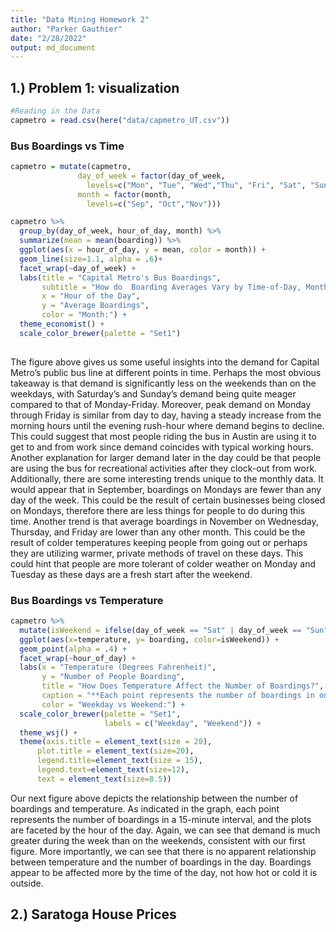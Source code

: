 ```yaml
---
title: "Data Mining Homework 2"
author: "Parker Gauthier"
date: "2/28/2022"
output: md_document
---
```


## 1.) Problem 1: visualization
```r
#Reading in the Data
capmetro = read.csv(here("data/capmetro_UT.csv"))
```
### Bus Boardings vs Time
```r

capmetro = mutate(capmetro,
               day_of_week = factor(day_of_week,
                 levels=c("Mon", "Tue", "Wed","Thu", "Fri", "Sat", "Sun")),
               month = factor(month,
                 levels=c("Sep", "Oct","Nov")))

capmetro %>% 
  group_by(day_of_week, hour_of_day, month) %>% 
  summarize(mean = mean(boarding)) %>% 
  ggplot(aes(x = hour_of_day, y = mean, color = month)) +
  geom_line(size=1.1, alpha = .6)+
  facet_wrap(~day_of_week) +
  labs(title = "Capital Metro's Bus Boardings", 
       subtitle = "How do  Boarding Averages Vary by Time-of-Day, Month, and Day of the Week?", 
       x = "Hour of the Day", 
       y = "Average Boardings", 
       color = "Month:") +
  theme_economist() +
  scale_color_brewer(palette = "Set1")
  
```
  The figure above gives us some useful insights into the demand for Capital Metro's public bus line at different points in time.  Perhaps the most obvious takeaway is that demand is significantly less on the weekends than on the weekdays, with Saturday's and Sunday's demand being quite meager compared to that of Monday-Friday.  Moreover, peak demand on Monday through Friday is similar from day to day, having a steady increase from the morning hours until the evening rush-hour where demand begins to decline. This could suggest that most people riding the bus in Austin are using it to get to and from work since demand coincides with typical working hours. Another explanation for larger demand later in the day could be that people are using the bus for recreational activities after they clock-out from work.
    Additionally, there are some interesting trends unique to the monthly data.  It would appear that in September, boardings on Mondays are fewer than any day of the week.  This could be the result of certain businesses being closed on Mondays, therefore there are less things for people to do during this time.  Another trend is that average boardings in November on Wednesday, Thursday, and Friday are lower than any other month.  This could be the result of colder temperatures keeping people from going out or perhaps they are utilizing warmer, private methods of travel on these days.  This could hint that people are more tolerant of colder weather on Monday and Tuesday as these days are a fresh start after the weekend.
    
    
### Bus Boardings vs Temperature
```r

capmetro %>%
  mutate(isWeekend = ifelse(day_of_week == "Sat" | day_of_week == "Sun", yes = TRUE, no = FALSE)) %>% 
  ggplot(aes(x=temperature, y= boarding, color=isWeekend)) +
  geom_point(alpha = .4) +
  facet_wrap(~hour_of_day) +
  labs(x = "Temperature (Degrees Fahrenheit)", 
       y = "Number of People Boarding", 
       title = "How Does Temperature Affect the Number of Boardings?", 
       caption = "**Each point represents the number of boardings in one 15-minute interval",
       color = "Weekday vs Weekend:") +
  scale_color_brewer(palette = "Set1", 
                     labels = c("Weekday", "Weekend")) +
  theme_wsj() +
  theme(axis.title = element_text(size = 20),
      plot.title = element_text(size=20),
      legend.title=element_text(size = 15),
      legend.text=element_text(size=12),
      text = element_text(size=8.5))
```
  Our next figure above depicts the relationship between the number of boardings and temperature.  As indicated in the graph, each point represents the number of boardings in a 15-minute interval, and the plots are faceted by the hour of the day.  Again, we can see that demand is much greater during the week than on the weekends, consistent with our first figure.  More importantly, we can see that there is no apparent relationship between temperature and the number of boardings in the day.  Boardings appear to be affected more by the time of the day, not how hot or cold it is outside.
  
  

## 2.) Saratoga House Prices